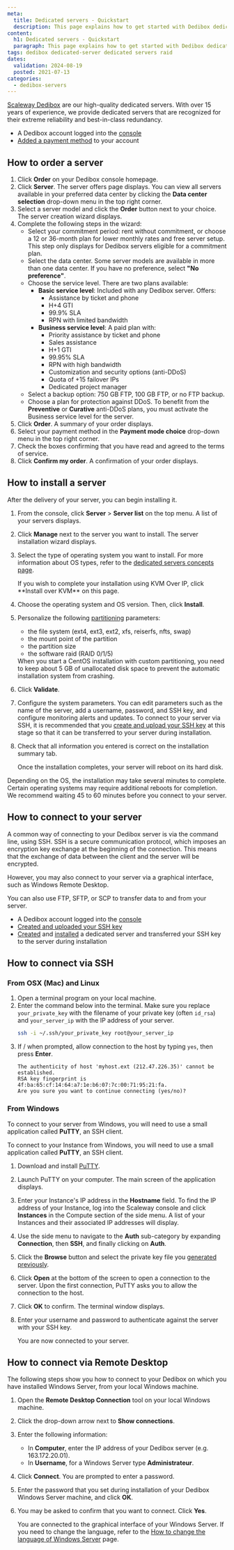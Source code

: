 ```yaml
---
meta:
  title: Dedicated servers - Quickstart
  description: This page explains how to get started with Dedibox dedicated servers
content:
  h1: Dedicated servers - Quickstart
  paragraph: This page explains how to get started with Dedibox dedicated servers
tags: dedibox dedicated-server dedicated servers raid
dates:
  validation: 2024-08-19
  posted: 2021-07-13
categories:
  - dedibox-servers
---
```


[Scaleway Dedibox](https://www.scaleway.com/en/dedibox/) are our high-quality dedicated servers. With over 15 years of experience, we provide dedicated servers that are recognized for their extreme reliability and best-in-class redundancy.

<Macro id="requirements" />

- A Dedibox account logged into the [console](https://console.online.net)
- [Added a payment method](/dedibox-console/account/how-to/add-payment-method/) to your account

## How to order a server

1. Click **Order** on your Dedibox console homepage.
2. Click **Server**. The server offers page displays.
    <Message type="note">
      You can view all servers available in your preferred data center by clicking the **Data center selection** drop-down menu in the top right corner.
    </Message>
3. Select a server model and click the **Order** button next to your choice. The server creation wizard displays.
4. Complete the following steps in the wizard:
    - Select your commitment period: rent without commitment, or choose a 12 or 36-month plan for lower monthly rates and free server setup.
      <Message type="note">
        This step only displays for Dedibox servers eligible for a commitment plan.
      </Message>
    - Select the data center.
      <Message type="tip">
        Some server models are available in more than one data center. If you have no preference, select **"No preference"**.
      </Message>
    - Choose the service level. There are two plans available:
      - **Basic service level**: Included with any Dedibox server. Offers:
        - Assistance by ticket and phone
        - H+4 GTI
        - 99.9% SLA
        - RPN with limited bandwidth
      - **Business service level**: A paid plan with:
        - Priority assistance by ticket and phone
        - Sales assistance
        - H+1 GTI
        - 99.95% SLA
        - RPN with high bandwidth
        - Customization and security options (anti-DDoS)
        - Quota of +15 failover IPs
        - Dedicated project manager
    - Select a backup option: 750 GB FTP, 100 GB FTP, or no FTP backup.
    - Choose a plan for protection against DDoS.
      <Message type="note">
        To benefit from the **Preventive** or **Curative** anti-DDoS plans, you must activate the Business service level for the server.
      </Message>
5. Click **Order**. A summary of your order displays.
6. Select your payment method in the **Payment mode choice** drop-down menu in the top right corner.
7. Check the boxes confirming that you have read and agreed to the terms of service.
8. Click **Confirm my order**. A confirmation of your order displays.


## How to install a server

After the delivery of your server, you can begin installing it.

1. From the console, click **Server** > **Server list** on the top menu. A list of your servers displays.
2. Click **Manage** next to the server you want to install. The server installation wizard displays.
3. Select the type of operating system you want to install.
    <Message type="tip">
      For more information about OS types, refer to the [dedicated servers concepts page](/dedibox/dedicated-servers/concepts/#os-type).
    </Message>

    <Message type="note">
      If you wish to complete your installation using KVM Over IP, click **Install over KVM** on this page.
    </Message>
4. Choose the operating system and OS version. Then, click **Install**.
5. Personalize the following [partitioning](/dedibox/dedicated-servers/concepts/#partioning) parameters:
    - the file system (ext4, ext3, ext2, xfs, reiserfs, nfts, swap)
    - the mount point of the partition
    - the partition size
    - the software raid (RAID 0/1/5)

    <Message type="note">
      When you start a CentOS installation with custom partitioning, you need to keep about 5 GB of unallocated disk space to prevent the automatic installation system from crashing.
    </Message>
6. Click **Validate**.
7. Configure the system parameters. You can edit parameters such as the name of the server, add a username, password, and SSH key, and configure monitoring alerts and updates.
    <Message type="note">
      To connect to your server via SSH, it is recommended that you [create and upload your SSH key](/dedibox-console/account/how-to/upload-an-ssh-key/) at this stage so that it can be transferred to your server during installation.
    </Message>
8. Check that all information you entered is correct on the installation summary tab.

    Once the installation completes, your server will reboot on its hard disk.

<Message type="note">
  Depending on the OS, the installation may take several minutes to complete. Certain operating systems may require additional reboots for completion. We recommend waiting 45 to 60 minutes before you connect to your server.
</Message>

## How to connect to your server

A common way of connecting to your Dedibox server is via the command line, using SSH. SSH is a secure communication protocol, which imposes an encryption key exchange at the beginning of the connection. This means that the exchange of data between the client and the server will be encrypted.

However, you may also connect to your server via a graphical interface, such as Windows Remote Desktop.

You can also use FTP, SFTP, or SCP to transfer data to and from your server.

<Macro id="requirements" />

- A Dedibox account logged into the [console](https://console.online.net)
- [Created and uploaded your SSH key](/dedibox-console/account/how-to/upload-an-ssh-key/)
- [Created](/dedibox/dedicated-servers/how-to/order-a-server/) and [installed](/dedibox/dedicated-servers/how-to/install-a-server/) a dedicated server and transferred your SSH key to the server during installation

## How to connect via SSH

### From OSX (Mac) and Linux

1. Open a terminal program on your local machine.
2. Enter the command below into the terminal. Make sure you replace `your_private_key` with the filename of your private key (often `id_rsa`) and `your_server_ip` with the IP address of your server.
    ```bash
    ssh -i ~/.ssh/your_private_key root@your_server_ip
    ```
3. If / when prompted, allow connection to the host by typing `yes`, then press **Enter**.
    ```
    The authenticity of host 'myhost.ext (212.47.226.35)' cannot be established.
    RSA key fingerprint is 4f:ba:65:cf:14:64:a7:1e:b6:07:7c:00:71:95:21:fa.
    Are you sure you want to continue connecting (yes/no)?
    ```

### From Windows

To connect to your server from Windows, you will need to use a small application called **PuTTY**, an SSH client.

To connect to your Instance from Windows, you will need to use a small application called **PuTTY**, an SSH client.

1. Download and install [PuTTY](https://www.chiark.greenend.org.uk/~sgtatham/putty/latest.html).
2. Launch PuTTY on your computer. The main screen of the application displays.
3. Enter your Instance's IP address in the **Hostname** field.
    <Message type="tip">
    To find the IP address of your Instance, log into the Scaleway console and
    click **Instances** in the Compute section of the side menu. A list of your
    Instances and their associated IP addresses will display.

    </Message>
4. Use the side menu to navigate to the **Auth** sub-category by expanding **Connection**, then **SSH**, and finally clicking on **Auth**.
5. Click the **Browse** button and select the private key file you [generated previously](/dedibox-console/account/how-to/upload-an-ssh-key/).
6. Click **Open** at the bottom of the screen to open a connection to the server. Upon the first connection, PuTTY asks you to allow the connection to the host.
7. Click **OK** to confirm. The terminal window displays.
8. Enter your username and password to authenticate against the server with your SSH key.

    You are now connected to your server.

## How to connect via Remote Desktop

The following steps show you how to connect to your Dedibox on which you have installed Windows Server, from your local Windows machine.

1. Open the **Remote Desktop Connection** tool on your local Windows machine.
2. Click the drop-down arrow next to **Show connections**.
3. Enter the following information:
    - In **Computer**, enter the IP address of your Dedibox server (e.g. 163.172.20.01).
    - In **Username**, for a Windows Server type **Administrateur**.
4. Click **Connect**. You are prompted to enter a password.
5. Enter the password that you set during installation of your Dedibox Windows Server machine, and click **OK**.
6. You may be asked to confirm that you want to connect. Click **Yes**.

    You are connected to the graphical interface of your Windows Server. If you need to change the language, refer to the [How to change the language of Windows Server](/dedibox/dedicated-servers/how-to/change-win-server-language/) page.